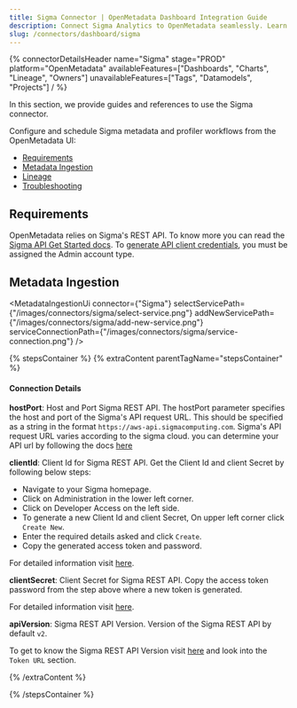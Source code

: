```yaml
---
title: Sigma Connector | OpenMetadata Dashboard Integration Guide
description: Connect Sigma Analytics to OpenMetadata seamlessly. Learn how to configure the Sigma dashboard connector for automated metadata extraction and lineage tracking.
slug: /connectors/dashboard/sigma
---
```








{% connectorDetailsHeader
  name="Sigma"
  stage="PROD"
  platform="OpenMetadata"
  availableFeatures=["Dashboards", "Charts", "Lineage", "Owners"]
  unavailableFeatures=["Tags", "Datamodels", "Projects"]
/ %}

In this section, we provide guides and references to use the Sigma connector.

Configure and schedule Sigma metadata and profiler workflows from the OpenMetadata UI:

- [Requirements](#requirements)
- [Metadata Ingestion](#metadata-ingestion)
- [Lineage](#lineage)
- [Troubleshooting](/connectors/dashboard/sigma/troubleshooting)

<IngestionModeTiles yamlPath="/snippets/connectors/dashboard/sigma/yaml" />

## Requirements

OpenMetadata relies on Sigma's REST API. To know more you can read the [Sigma API Get Started docs](https://help.sigmacomputing.com/reference/get-started-sigma-api#about-the-api). To [generate API client credentials](https://help.sigmacomputing.com/reference/generate-client-credentials#user-requirements), you must be assigned the Admin account type.

## Metadata Ingestion

<MetadataIngestionUi connector={"Sigma"} selectServicePath={"/images/connectors/sigma/select-service.png"} addNewServicePath={"/images/connectors/sigma/add-new-service.png"} serviceConnectionPath={"/images/connectors/sigma/service-connection.png"} />

{% stepsContainer %}
{% extraContent parentTagName="stepsContainer" %}

#### Connection Details

**hostPort**: Host and Port Sigma REST API.
The hostPort parameter specifies the host and port of the Sigma's API request URL. This should be specified as a string in the format `https://aws-api.sigmacomputing.com`. Sigma's API request URL varies according to the sigma cloud. you can determine your API url by following the docs [here](https://help.sigmacomputing.com/reference/get-started-sigma-api#identify-your-api-request-url)

**clientId**: Client Id for Sigma REST API.
Get the Client Id and client Secret by following below steps:
- Navigate to your Sigma homepage.
- Click on Administration in the lower left corner.
- Click on Developer Access on the left side.
- To generate a new Client Id and client Secret, On upper left corner click `Create New`.
- Enter the required details asked and click `Create`.
- Copy the generated access token and password.

For detailed information visit [here](https://help.sigmacomputing.com/reference/generate-client-credentials#generate-api-client-credentials).

**clientSecret**: Client Secret for Sigma REST API.
Copy the access token password from the step above where a new token is generated.

For detailed information visit [here](https://help.sigmacomputing.com/reference/generate-client-credentials#generate-api-client-credentials).

**apiVersion**: Sigma REST API Version.
Version of the Sigma REST API by default `v2`.

To get to know the Sigma REST API Version visit [here](https://help.sigmacomputing.com/reference/get-started-sigma-api#identify-your-api-request-url) and look into the `Token URL` section.

{% /extraContent %}

<TestConnection />

<ConfigureIngestion />

<IngestionScheduleAndDeploy />

{% /stepsContainer %}

<DashboardLineage />
